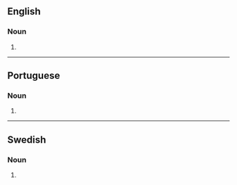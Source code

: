 ==English==

===Noun===
{{head|en|noun form}}

# {{plural of|en|pandeiro}}

----

==Portuguese==

===Noun===
{{head|pt|noun plural form}}

# {{plural of|pt|pandeiro}}

----

==Swedish==

===Noun===
{{head|sv|noun form}}

# {{sv-noun-form-indef-gen|pandeiro}}